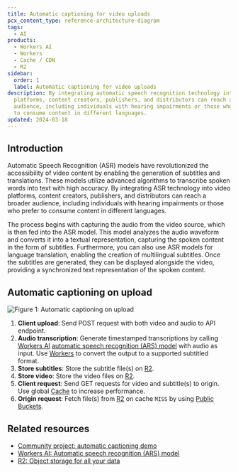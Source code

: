```yaml
---
title: Automatic captioning for video uploads
pcx_content_type: reference-architecture-diagram
tags:
  - AI
products:
  - Workers AI
  - Workers
  - Cache / CDN
  - R2
sidebar:
  order: 1
  label: Automatic captioning for video uploads
description: By integrating automatic speech recognition technology into video
  platforms, content creators, publishers, and distributors can reach a broader
  audience, including individuals with hearing impairments or those who prefer
  to consume content in different languages.
updated: 2024-03-18
---
```


## Introduction

Automatic Speech Recognition (ASR) models have revolutionized the accessibility of video content by enabling the generation of subtitles and translations. These models utilize advanced algorithms to transcribe spoken words into text with high accuracy. By integrating ASR technology into video platforms, content creators, publishers, and distributors can reach a broader audience, including individuals with hearing impairments or those who prefer to consume content in different languages.

The process begins with capturing the audio from the video source, which is then fed into the ASR model. This model analyzes the audio waveform and converts it into a textual representation, capturing the spoken content in the form of subtitles. Furthermore, you can also use ASR models for language translation, enabling the creation of multilingual subtitles. Once the subtitles are generated, they can be displayed alongside the video, providing a synchronized text representation of the spoken content.

## Automatic captioning on upload

![Figure 1: Automatic captioning on upload](~/assets/images/reference-architecture/ai-auto-caption-architecture-diagrams/ai-auto-caption-architecture-diagram.svg "Figure 1:  Automatic captioning on upload")

1. **Client upload**: Send POST request with both video and audio to API endpoint.
2. **Audio transcription**: Generate timestamped transcriptions by calling [Workers AI](/workers-ai/) [automatic speech recognition (ARS) model](/workers-ai/models/#automatic-speech-recognition) with audio as input. Use [Workers](/workers/) to convert the output to a supported subtitled format.
3. **Store subtitles**: Store the subtitle file(s) on [R2](/r2/).
4. **Store video**: Store the video files on [R2](/r2/).
5. **Client request**: Send GET requests for video and subtitle(s) to origin. Use global [Cache](/cache/) to increase performance.
6. **Origin request**: Fetch file(s) from [R2](/r2/) on cache `MISS` by using [Public Buckets](/r2/buckets/public-buckets/).

## Related resources

- [Community project: automatic captioning demo](https://auto-caption.pages.dev/)
- [Workers AI: Automatic speech recognition (ARS) model](/workers-ai/models/#automatic-speech-recognition)
- [R2: Object storage for all your data](/r2/)
